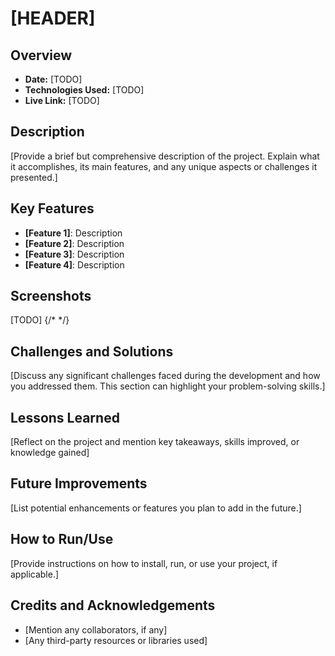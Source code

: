 
# [HEADER]

## Overview
- **Date:** [TODO]
- **Technologies Used:** [TODO]
- **Live Link:** [TODO]

## Description
[Provide a brief but comprehensive description of the project. Explain what it accomplishes, its main features, and any unique aspects or challenges it presented.]

## Key Features
- **[Feature 1]**: Description
- **[Feature 2]**: Description
- **[Feature 3]**: Description
- **[Feature 4]**: Description

## Screenshots
[TODO]
        {/* <ImageSlider imageUrls={[]} images={[Landing1Image]} /> */}

## Challenges and Solutions
[Discuss any significant challenges faced during the development and how you addressed them. This section can highlight your problem-solving skills.]

## Lessons Learned
[Reflect on the project and mention key takeaways, skills improved, or knowledge gained]

## Future Improvements
[List potential enhancements or features you plan to add in the future.]

## How to Run/Use
[Provide instructions on how to install, run, or use your project, if applicable.]

## Credits and Acknowledgements
- [Mention any collaborators, if any]
- [Any third-party resources or libraries used]
